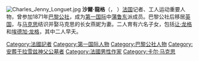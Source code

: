 {{Unreferenced|time=2020-08-21T06:00:40+00:00}}
[[File:Charles_Jenny_Longuet.jpg|thumb]]
'''沙爾·龍格'''（{{lang-fr|Charles Félix César Longuet}}，{{bd|1839年|2月14日|1903年|8月5日}} ）[[法国|法国]]记者、工人运动重要人物，曾参加1871年[[巴黎公社|巴黎公社]]，成为[[第一国际|第一国际]]中[[蒲鲁东|蒲鲁东]]派成员。巴黎公社后移居[[英国|英国]]，与[[马克思|马克思]]结识并娶马克思的长女燕妮为妻。二人育有六名子女，包括[[让·龙格|让·龙格]]和[[埃德加·龙格|埃德加·龙格]]，其中二人早夭。

{{DEFAULTSORT:Longuet, Charles}}
[[Category:法國記者|Category:法國記者]]
[[Category:第一国际人物|Category:第一国际人物]]
[[Category:巴黎公社人物|Category:巴黎公社人物]]
[[Category:安葬于拉雪兹神父公墓者|Category:安葬于拉雪兹神父公墓者]]
[[Category:法國男性作家|Category:法國男性作家]]
[[Category:卡尔·马克思|Category:卡尔·马克思]]